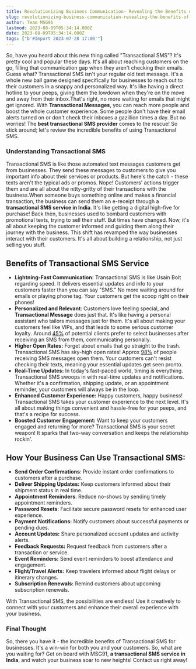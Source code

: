 ```yaml
---
title: Revolutionizing Business Communication- Revealing the Benefits of Transactional SMS Service for Personalized Messaging
slug: revolutionizing-business-communication-revealing-the-benefits-of-transactional-sms-service-for-personalized-messaging
author: Team MSG91
lastmod: 2023-08-09T05:34:14.000Z
date: 2023-08-09T05:34:14.000Z
tags: ["b'#Import 2023-07-28 17:00'"]
---
```


So, have you heard about this new thing called "Transactional SMS"? It's pretty cool and popular these days. It's all about reaching customers on the go, filling that communication gap when they aren't checking their emails. Guess what? Transactional SMS isn't your regular old text message. It's a whole new ball game designed specifically for businesses to reach out to their customers in a snappy and personalized way. It's like having a direct hotline to your peeps, giving them the lowdown when they're on the move and away from their inbox.That's right, no more waiting for emails that might get ignored. With **Transactional Messages**, you can reach more people and boost the whole customer experience. Some people don't have their email alerts turned on or don't check their inboxes a gazillion times a day. But no worries! The **best transactional SMS provider** comes to the rescue! So stick around; let's review the incredible benefits of using Transactional SMS.

### Understanding Transactional SMS

Transactional SMS is like those automated text messages customers get from businesses. They send these messages to customers to give you important info about their services or products. But here's the catch - these texts aren't the typical ads or promos. Nope! Customers' actions trigger them and are all about the nitty-gritty of their transactions with the business.When someone buys something online and makes a financial transaction, the business can send them an e-receipt through a **transactional SMS service in India**. It's like getting a digital high-five for purchase! Back then, businesses used to bombard customers with promotional texts, trying to sell their stuff. But times have changed. Now, it's all about keeping the customer informed and guiding them along their journey with the business. This shift has revamped the way businesses interact with their customers. It's all about building a relationship, not just selling you stuff.

Benefits of Transactional SMS Service
-------------------------------------

* **Lightning-Fast Communication:** Transactional SMS is like Usain Bolt regarding speed. It delivers essential updates and info to your customers faster than you can say "SMS." No more waiting around for emails or playing phone tag. Your customers get the scoop right on their phones!
* **Personalized and Relevant**: Customers love feeling special, and **Transactional Message** does just that. It's like having a personal assistant who tailors messages just for them. It's all about making your customers feel like VIPs, and that leads to some serious customer loyalty. Around [45%](https://www.slicktext.com/blog/2018/11/44-mind-blowing-sms-marketing-and-texting-statistics/) of potential clients prefer to select businesses after receiving an SMS from them, communicating personally.
* **Higher Open Rates:** Forget about emails that go straight to the trash. Transactional SMS has sky-high open rates! Approx [98%](https://mobilemonkey.com/blog/sms-marketing-statistics) of people receiving SMS messages open them. Your customers can't resist checking their texts, meaning your essential updates get seen pronto.
* **Real-Time Updates:** In today's fast-paced world, timing is everything. Transactional SMS swoops in with real-time updates and notifications. Whether it's a confirmation, shipping update, or an appointment reminder, your customers will always be in the loop.
* **Enhanced Customer Experience:** Happy customers, happy business! Transactional SMS takes your customer experience to the next level. It's all about making things convenient and hassle-free for your peeps, and that's a recipe for success.
* **Boosted Customer Engagement:** Want to keep your customers engaged and returning for more? Transactional SMS is your secret weapon! It sparks that two-way conversation and keeps the relationship rockin'.

**How Your Business Can Use Transactional SMS:**
------------------------------------------------

* **Send Order Confirmations**: Provide instant order confirmations to customers after a purchase.
* **Deliver Shipping Updates:** Keep customers informed about their shipment status in real time.
* **Appointment Reminders**: Reduce no-shows by sending timely appointment reminders.
* **Password Resets**: Facilitate secure password resets for enhanced user experience.
* **Payment Notifications:** Notify customers about successful payments or pending dues.
* **Account Updates:** Share personalized account updates and activity alerts.
* **Feedback Requests:** Request feedback from customers after a transaction or service.
* **Event Reminders:** Send event reminders to boost attendance and engagement.
* **Flight/Travel Alerts:** Keep travelers informed about flight delays or itinerary changes.
* **Subscription Renewals:** Remind customers about upcoming subscription renewals.

With Transactional SMS, the possibilities are endless! Use it creatively to connect with your customers and enhance their overall experience with your business.

### Final Thought

So, there you have it - the incredible benefits of Transactional SMS for businesses. It's a win-win for both you and your customers. So, what are you waiting for? Get on board with MSG91, **a transactional SMS service in India**, and watch your business soar to new heights! Contact us right away!  


